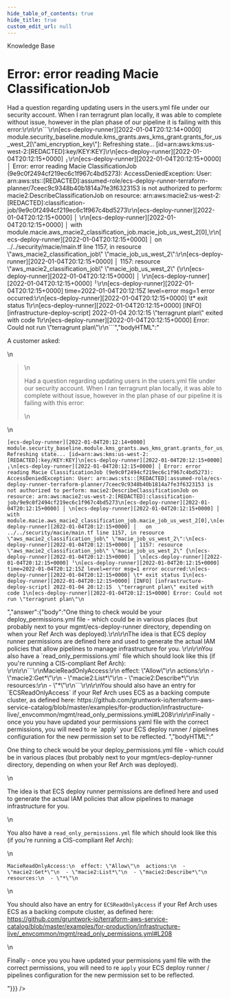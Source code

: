 ```yaml
---
hide_table_of_contents: true
hide_title: true
custom_edit_url: null
---
```



<CenterLayout>
<span class="title">Knowledge Base</span>
<h1>Error: error reading Macie ClassificationJob</h1>
<GitHub json={{"id":"D_kwDOF8slf84AObti","number":125,"author":{"login":"zackproser"},"title":"Error: error reading Macie ClassificationJob","body":"A customer asked: \r\n\r\n> Had a question regarding updating users in the users.yml file under our security account. When I ran terragrunt plan locally, it was able to complete without issue, however in the plan phase of our pipeline it is failing with this error:\r\n\r\n```\r\n[ecs-deploy-runner][2022-01-04T20:12:14+0000] module.security_baseline.module.kms_grants.aws_kms_grant.grants_for_us_west_2[\"ami_encryption_key\"]: Refreshing state... [id=arn:aws:kms:us-west-2:[REDACTED]:key/KEY:KEY]\r\n[ecs-deploy-runner][2022-01-04T20:12:15+0000] ╷\r\n[ecs-deploy-runner][2022-01-04T20:12:15+0000] │ Error: error reading Macie ClassificationJob (9e9c0f2494cf219ec6c1f967c4bd5273): AccessDeniedException: User: arn:aws:sts::[REDACTED]:assumed-role/ecs-deploy-runner-terraform-planner/7ceec9c9348b40b1814a7fe3f6323153 is not authorized to perform: macie2:DescribeClassificationJob on resource: arn:aws:macie2:us-west-2:[REDACTED]:classification-job/9e9c0f2494cf219ec6c1f967c4bd5273\r\n[ecs-deploy-runner][2022-01-04T20:12:15+0000] │ \r\n[ecs-deploy-runner][2022-01-04T20:12:15+0000] │   with module.macie.aws_macie2_classification_job.macie_job_us_west_2[0],\r\n[ecs-deploy-runner][2022-01-04T20:12:15+0000] │   on ../../security/macie/main.tf line 1157, in resource \"aws_macie2_classification_job\" \"macie_job_us_west_2\":\r\n[ecs-deploy-runner][2022-01-04T20:12:15+0000] │ 1157: resource \"aws_macie2_classification_job\" \"macie_job_us_west_2\" {\r\n[ecs-deploy-runner][2022-01-04T20:12:15+0000] │ \r\n[ecs-deploy-runner][2022-01-04T20:12:15+0000] ╵\r\n[ecs-deploy-runner][2022-01-04T20:12:15+0000] time=2022-01-04T20:12:15Z level=error msg=1 error occurred:\r\n[ecs-deploy-runner][2022-01-04T20:12:15+0000] \t* exit status 1\r\n[ecs-deploy-runner][2022-01-04T20:12:15+0000] [INFO] [infrastructure-deploy-script] 2022-01-04 20:12:15  \"terragrunt plan\" exited with code 1\r\n[ecs-deploy-runner][2022-01-04T20:12:15+0000] Error: Could not run \"terragrunt plan\"\r\n```","bodyHTML":"<p dir=\"auto\">A customer asked:</p>\n<blockquote>\n<p dir=\"auto\">Had a question regarding updating users in the users.yml file under our security account. When I ran terragrunt plan locally, it was able to complete without issue, however in the plan phase of our pipeline it is failing with this error:</p>\n</blockquote>\n<div class=\"snippet-clipboard-content notranslate position-relative overflow-auto\" data-snippet-clipboard-copy-content=\"[ecs-deploy-runner][2022-01-04T20:12:14+0000] module.security_baseline.module.kms_grants.aws_kms_grant.grants_for_us_west_2[&quot;ami_encryption_key&quot;]: Refreshing state... [id=arn:aws:kms:us-west-2:[REDACTED]:key/KEY:KEY]\n[ecs-deploy-runner][2022-01-04T20:12:15+0000] ╷\n[ecs-deploy-runner][2022-01-04T20:12:15+0000] │ Error: error reading Macie ClassificationJob (9e9c0f2494cf219ec6c1f967c4bd5273): AccessDeniedException: User: arn:aws:sts::[REDACTED]:assumed-role/ecs-deploy-runner-terraform-planner/7ceec9c9348b40b1814a7fe3f6323153 is not authorized to perform: macie2:DescribeClassificationJob on resource: arn:aws:macie2:us-west-2:[REDACTED]:classification-job/9e9c0f2494cf219ec6c1f967c4bd5273\n[ecs-deploy-runner][2022-01-04T20:12:15+0000] │ \n[ecs-deploy-runner][2022-01-04T20:12:15+0000] │   with module.macie.aws_macie2_classification_job.macie_job_us_west_2[0],\n[ecs-deploy-runner][2022-01-04T20:12:15+0000] │   on ../../security/macie/main.tf line 1157, in resource &quot;aws_macie2_classification_job&quot; &quot;macie_job_us_west_2&quot;:\n[ecs-deploy-runner][2022-01-04T20:12:15+0000] │ 1157: resource &quot;aws_macie2_classification_job&quot; &quot;macie_job_us_west_2&quot; {\n[ecs-deploy-runner][2022-01-04T20:12:15+0000] │ \n[ecs-deploy-runner][2022-01-04T20:12:15+0000] ╵\n[ecs-deploy-runner][2022-01-04T20:12:15+0000] time=2022-01-04T20:12:15Z level=error msg=1 error occurred:\n[ecs-deploy-runner][2022-01-04T20:12:15+0000] \t* exit status 1\n[ecs-deploy-runner][2022-01-04T20:12:15+0000] [INFO] [infrastructure-deploy-script] 2022-01-04 20:12:15  &quot;terragrunt plan&quot; exited with code 1\n[ecs-deploy-runner][2022-01-04T20:12:15+0000] Error: Could not run &quot;terragrunt plan&quot;\"><pre class=\"notranslate\"><code>[ecs-deploy-runner][2022-01-04T20:12:14+0000] module.security_baseline.module.kms_grants.aws_kms_grant.grants_for_us_west_2[\"ami_encryption_key\"]: Refreshing state... [id=arn:aws:kms:us-west-2:[REDACTED]:key/KEY:KEY]\n[ecs-deploy-runner][2022-01-04T20:12:15+0000] ╷\n[ecs-deploy-runner][2022-01-04T20:12:15+0000] │ Error: error reading Macie ClassificationJob (9e9c0f2494cf219ec6c1f967c4bd5273): AccessDeniedException: User: arn:aws:sts::[REDACTED]:assumed-role/ecs-deploy-runner-terraform-planner/7ceec9c9348b40b1814a7fe3f6323153 is not authorized to perform: macie2:DescribeClassificationJob on resource: arn:aws:macie2:us-west-2:[REDACTED]:classification-job/9e9c0f2494cf219ec6c1f967c4bd5273\n[ecs-deploy-runner][2022-01-04T20:12:15+0000] │ \n[ecs-deploy-runner][2022-01-04T20:12:15+0000] │   with module.macie.aws_macie2_classification_job.macie_job_us_west_2[0],\n[ecs-deploy-runner][2022-01-04T20:12:15+0000] │   on ../../security/macie/main.tf line 1157, in resource \"aws_macie2_classification_job\" \"macie_job_us_west_2\":\n[ecs-deploy-runner][2022-01-04T20:12:15+0000] │ 1157: resource \"aws_macie2_classification_job\" \"macie_job_us_west_2\" {\n[ecs-deploy-runner][2022-01-04T20:12:15+0000] │ \n[ecs-deploy-runner][2022-01-04T20:12:15+0000] ╵\n[ecs-deploy-runner][2022-01-04T20:12:15+0000] time=2022-01-04T20:12:15Z level=error msg=1 error occurred:\n[ecs-deploy-runner][2022-01-04T20:12:15+0000] \t* exit status 1\n[ecs-deploy-runner][2022-01-04T20:12:15+0000] [INFO] [infrastructure-deploy-script] 2022-01-04 20:12:15  \"terragrunt plan\" exited with code 1\n[ecs-deploy-runner][2022-01-04T20:12:15+0000] Error: Could not run \"terragrunt plan\"\n</code></pre></div>","answer":{"body":"One thing to check would be your deploy_permissions.yml file - which could be in various places (but probably next to your mgmt/ecs-deploy-runner  directory, depending on when your Ref Arch was deployed).\r\n\r\nThe idea is that ECS deploy runner permissions are defined here and used to generate the actual IAM policies that allow pipelines to manage infrastructure for you. \r\n\r\nYou also have a `read_only_permissions.yml` file which should look like this (if you're running a CIS-compliant Ref Arch): \r\n\r\n```\r\nMacieReadOnlyAccess:\r\n  effect: \"Allow\"\r\n  actions:\r\n  - \"macie2:Get*\"\r\n  - \"macie2:List*\"\r\n  - \"macie2:Describe*\"\r\n  resources:\r\n  - \"*\"\r\n```\r\n\r\nYou should also have an entry for `ECSReadOnlyAccess` if your Ref Arch uses ECS as a backing compute cluster, as defined here: https://github.com/gruntwork-io/terraform-aws-service-catalog/blob/master/examples/for-production/infrastructure-live/_envcommon/mgmt/read_only_permissions.yml#L208\r\n\r\nFinally - once you you have updated your permissions yaml file with the correct permissions, you will need to re `apply` your ECS deploy runner / pipelines configuration for the new permission set to be reflected. ","bodyHTML":"<p dir=\"auto\">One thing to check would be your deploy_permissions.yml file - which could be in various places (but probably next to your mgmt/ecs-deploy-runner  directory, depending on when your Ref Arch was deployed).</p>\n<p dir=\"auto\">The idea is that ECS deploy runner permissions are defined here and used to generate the actual IAM policies that allow pipelines to manage infrastructure for you.</p>\n<p dir=\"auto\">You also have a <code class=\"notranslate\">read_only_permissions.yml</code> file which should look like this (if you're running a CIS-compliant Ref Arch):</p>\n<div class=\"snippet-clipboard-content notranslate position-relative overflow-auto\" data-snippet-clipboard-copy-content=\"MacieReadOnlyAccess:\n  effect: &quot;Allow&quot;\n  actions:\n  - &quot;macie2:Get*&quot;\n  - &quot;macie2:List*&quot;\n  - &quot;macie2:Describe*&quot;\n  resources:\n  - &quot;*&quot;\"><pre class=\"notranslate\"><code>MacieReadOnlyAccess:\n  effect: \"Allow\"\n  actions:\n  - \"macie2:Get*\"\n  - \"macie2:List*\"\n  - \"macie2:Describe*\"\n  resources:\n  - \"*\"\n</code></pre></div>\n<p dir=\"auto\">You should also have an entry for <code class=\"notranslate\">ECSReadOnlyAccess</code> if your Ref Arch uses ECS as a backing compute cluster, as defined here: <a href=\"https://github.com/gruntwork-io/terraform-aws-service-catalog/blob/master/examples/for-production/infrastructure-live/_envcommon/mgmt/read_only_permissions.yml#L208\">https://github.com/gruntwork-io/terraform-aws-service-catalog/blob/master/examples/for-production/infrastructure-live/_envcommon/mgmt/read_only_permissions.yml#L208</a></p>\n<p dir=\"auto\">Finally - once you you have updated your permissions yaml file with the correct permissions, you will need to re <code class=\"notranslate\">apply</code> your ECS deploy runner / pipelines configuration for the new permission set to be reflected.</p>"}}} />

</CenterLayout>
  

<!-- ##DOCS-SOURCER-START
{
  "sourcePlugin": "github-discussions",
  "hash": "ded7e5213710c2f7335b192919fbb64f"
}
##DOCS-SOURCER-END -->
